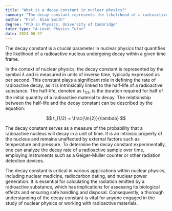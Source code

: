 ```yaml
---
title: "What is a decay constant in nuclear physics?"
summary: "The decay constant represents the likelihood of a radioactive nucleus undergoing decay within a specific time frame."
author: "Prof. Alan Smith"
degree: "PhD in Physics, University of Cambridge"
tutor_type: "A-Level Physics Tutor"
date: 2024-06-27
---
```


The decay constant is a crucial parameter in nuclear physics that quantifies the likelihood of a radioactive nucleus undergoing decay within a given time frame.

In the context of nuclear physics, the decay constant is represented by the symbol $\lambda$ and is measured in units of inverse time, typically expressed as per second. This constant plays a significant role in defining the rate of radioactive decay, as it is intrinsically linked to the half-life of a radioactive substance. The half-life, denoted as $t_{1/2}$, is the duration required for half of the initial quantity of a radioactive material to decay. The relationship between the half-life and the decay constant can be described by the equation:

$$
t_{1/2} = \frac{\ln{2}}{\lambda}
$$

The decay constant serves as a measure of the probability that a radioactive nucleus will decay in a unit of time. It is an intrinsic property of the nucleus and remains unaffected by external factors such as temperature and pressure. To determine the decay constant experimentally, one can analyze the decay rate of a radioactive sample over time, employing instruments such as a Geiger-Muller counter or other radiation detection devices.

The decay constant is critical in various applications within nuclear physics, including nuclear medicine, radiocarbon dating, and nuclear power generation. It is essential for calculating the radiation emitted by a radioactive substance, which has implications for assessing its biological effects and ensuring safe handling and disposal. Consequently, a thorough understanding of the decay constant is vital for anyone engaged in the study of nuclear physics or working with radioactive materials.
    
